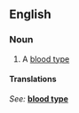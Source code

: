 ==English==

===Noun===
{{en-noun|sg=[[blood]] [[type]]}}

# A [[blood type]]

====Translations====
{{trans-top|blood type}}
''See: '' '''[[blood type]]'''
{{trans-bottom}}